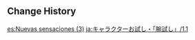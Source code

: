 {{Event
|name              = Test Run - Tartaglia, Diona, Beidou, Ningguang
|image             = Test Run - Character Trial Event Tartaglia-Diona-Beidou-Ningguang.png
|type              = In-Game
|group             = Test Run
|time_known        = yes
|time_start        = 2020-11-11 14:00:00
|time_start_offset = UTC+8
|time_end          = 2020-12-01 15:59:59
}}

{{Test Run
|character_5_1 = Tartaglia
|rewards_5_1   = Primogem*20
|party_5_1     = Kaeya
|character_4_1 = Diona
|rewards_4_1   = Adventurer's Experience*6
|party_4_1     = Kaeya,Lisa
|character_4_2 = Beidou
|rewards_4_2   = Mystic Enhancement Ore*3
|party_4_2     = Kaeya
|character_4_3 = Ningguang
|rewards_4_3   = Mora*15,000
|party_4_3     = Xiangling, Lisa
|wish          = Farewell of Snezhnaya/2020-11-11
|orbs          = 0
}}

==Change History==
{{Change History|1.1}}

[[es:Nuevas sensaciones (3)]]
[[ja:キャラクターお試し・「腕試し」/1.1]]